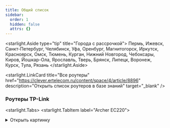 ```yaml
---
title: Общий список
sidebar:
  order: 1
  hidden: false
  attrs: {}
---
```

<starlight.Aside type="tip" title="Города с рассрочкой">
  Пермь, Ижевск, Санкт-Петербург, Челябинск, Уфа, Оренбург, Магнитогорск, Иркутск, Красноярск, Омск, Тюмень, Курган, Нижний Новгород, Чебоксары, Киров, Йошкар-Ола, Ярославль, Тверь, Брянск, Липецк, Воронеж, Курск, Тула, Рязань
</starlight.Aside>

<starlight.LinkCard title="Все роутеры" href="https://clever.ertelecom.ru/content/space/4/article/8896" description="Открыть список роутеров в базе знаний" target="_blank" />

### Роутеры TP-Link

<starlight.Tabs>
  <starlight.TabItem label="Archer EC220">
    <details>
      <summary>
        Открыть картинку
      </summary>

      <astroassets.Image src="/images/general/EC220.jpg" alt="TP-Link Archer EC220" width="600" height="100" loading="lazy" decoding="async" />

      <a href="/images/general/EC220.jpg" target="_self" download="EC220.jpg">
        Скачать картинку
      </a>
    </details>

    ```txt
    Модель: TP-Link Archer EC220
    - Скорость по кабелю: до 1000 Мбит/с
    - Скорость по Wi-Fi: до 300 Мбит/с
    - Площадь покрытия: до 70 м2
    - Одновременно устройств в сети: до 10
    - Технологии: EasyMesh, MU-MIMO, Beamforming
    - Гарантия: 3 года
    - Отверстия для настенного крепления
    - Подходит для любого провайдера

    Стоимость:
    - В собственность - 4 490 ₽
    - В рассрочку:
    - 825 ₽/мес. на 6 месяцев (общая стоимость - 4 950 ₽)
    ```

    Рассрочка от банка:

    ```txt
    - 1 564 ₽/мес. на 3 месяца (общая стоимость - 4 693 ₽)
    - 808 ₽/мес. на 6 месяцев (общая стоимость - 4 849 ₽)
    - 431 ₽/мес. на 12 месяцев (общая стоимость - 5 171 ₽)
    - 244 ₽/мес. на 24 месяцев (общая стоимость - 5 855 ₽)
    - 183 ₽/мес. на 36 месяцев (общая стоимость - 6 590 ₽)
    ```

    <starlight.CardGrid stagger={false}>
      <starlight.LinkCard title="База знаний" href="https://clever.ertelecom.ru/content/space/4/article/1495" description="TP-Link Archer EC220 в базе знаний" target="_blank" />

      <starlight.LinkCard title="Сайт производителя" href="https://www.tp-link.com/ru/service-provider/wifi-router/ec220-g5" description="TP-Link Archer EC220 на сайте производителя" target="_blank" />
    </starlight.CardGrid>
  </starlight.TabItem>

  <starlight.TabItem label="Archer EX220">
    <details>
      <summary>
        Открыть картинку
      </summary>

      <astroassets.Image src="/images/general/EX220.jpg" alt="TP-Link Archer EX220" width="600" height="100" loading="lazy" decoding="async" />

      <a href="/images/general/EX220.jpg" target="_self" download="EX220.jpg">
        Скачать картинку
      </a>
    </details>

    ```txt
    Модель: TP-Link Archer EX220
    - Скорость по кабелю: до 1000 Мбит/с
    - Скорость по Wi-Fi: до 800 Мбит/с
    - Площадь покрытия: до 80 м2
    - Одновременно устройств в сети: до 20
    - Технологии: Мульти-SSID, EasyMesh, DL/UL OFDMA, MU-MIMO, Beamforming, Airtime Fairness
    - Гарантия: 4 года
    - Отверстия для настенного крепления
    - Подходит для любого провайдера

    Стоимость:
    - В собственность - 6 800 ₽
    - В рассрочку:
    - 1 270 ₽/мес. на 6 месяцев (общая стоимость - 7 620 ₽)
    ```

    Рассрочка от банка:

    ```txt
    - 2 369 ₽/мес. на 3 месяца (общая стоимость - 7 107 ₽)
    - 1 224 ₽/мес. на 6 месяцев (общая стоимость - 7 343 ₽)
    - 653 ₽/мес. на 12 месяцев (общая стоимость - 7 831₽)
    - 369 ₽/мес. на 24 месяцев (общая стоимость - 8 867 ₽)
    - 277 ₽/мес. на 36 месяцев (общая стоимость - 9 981 ₽)
    ```

    <starlight.CardGrid stagger={false}>
      <starlight.LinkCard title="База знаний" href="https://clever.ertelecom.ru/content/space/4/article/6969" description="TP-Link Archer EX220 в базе знаний" target="_blank" />

      <starlight.LinkCard title="Сайт производителя" href="https://www.tp-link.com/ru/service-provider/wifi-router/ex220" description="TP-Link Archer EX220 на сайте производителя" target="_blank" />
    </starlight.CardGrid>
  </starlight.TabItem>

  <starlight.TabItem label="Archer EX511">
    ```txt
    Модель: TP-Link Archer EX511
    - Скорость по кабелю: до 1000 Мбит/с
    - Скорость по Wi-Fi: до 1000 Мбит/с
    - Площадь покрытия: до 80 м2
    - Одновременно устройств в сети: до 50
    - Технологии: Мульти-SSID, EasyMesh, OFDMA, MU-MIMO, Beamforming, Airtime Fairness и родительский контроль
    - Гарантия: 4 года
    - Отверстия для настенного крепления
    - Подходит для любого провайдера

    Стоимость:
    - В собственность - 8 900 ₽
    - В рассрочку:
    - 1 650 ₽/мес. на 6 месяцев (общая стоимость - 9 900 ₽)
    ```

    Рассрочка от банка:

    ```txt
    - 3 101 ₽/мес. на 3 месяца (общая стоимость - 9 302 ₽)
    - 1 602 ₽/мес. на 6 месяцев (общая стоимость - 9 611 ₽)
    - 854 ₽/мес. на 12 месяцев (общая стоимость - 10 249 ₽)
    - 484 ₽/мес. на 24 месяцев (общая стоимость - 11 605 ₽)
    - 363 ₽/мес. на 36 месяцев (общая стоимость - 13 063 ₽)
    ```

    <starlight.CardGrid stagger={false}>
      <starlight.LinkCard title="База знаний" href="https://clever.ertelecom.ru/content/space/4/article/6970" description="TP-Link Archer EX511 в базе знаний" target="_blank" />

      <starlight.LinkCard title="Сайт производителя" href="https://www.tp-link.com/ru/service-provider/wifi-router/ex511" description="TP-Link Archer EX511 на сайте производителя" target="_blank" />
    </starlight.CardGrid>
  </starlight.TabItem>

  <starlight.TabItem label="Archer AX55">
    ```txt
    Модель: TP-Link Archer AX55
    - Скорость по кабелю: до 1000 Мбит/с
    - Скорость по Wi-Fi: до 800 Мбит/с
    - Площадь покрытия: до 80 м2
    - Одновременно устройств в сети: до 50
    - Технологии: OneMesh, TP-Link HomeShield - защита от кибератак
    - Гарантия: 4 года
    - Отверстия для настенного крепления
    - Подходит для любого провайдера

    Стоимость:
    - В собственность - 8 900 ₽
    - В рассрочку:
    - 1 650 ₽/мес. на 6 месяцев (общая стоимость - 9 900 ₽)
    ```

    Рассрочка от банка:

    ```txt
    - 3 101 ₽/мес. на 3 месяца (общая стоимость - 9 302 ₽)
    - 1 602 ₽/мес. на 6 месяцев (общая стоимость - 9 611 ₽)
    - 854 ₽/мес. на 12 месяцев (общая стоимость - 10 249 ₽)
    - 484 ₽/мес. на 24 месяцев (общая стоимость - 11 605 ₽)
    - 363 ₽/мес. на 36 месяцев (общая стоимость - 13 063 ₽)
    ```

    <starlight.CardGrid stagger={false}>
      <starlight.LinkCard title="База знаний" href="https://clever.ertelecom.ru/content/space/4/article/1557" description="TP-Link Archer AX55 в базе знаний" target="_blank" />

      <starlight.LinkCard title="Сайт производителя" href="https://www.tp-link.com/ru/home-networking/wifi-router/archer-ax55" description="TP-Link Archer AX55 на сайте производителя" target="_blank" />
    </starlight.CardGrid>
  </starlight.TabItem>

  <starlight.TabItem label="Archer AX73">
    <details>
      <summary>
        Открыть картинку
      </summary>

      <astroassets.Image src="/images/general/AX73.jpg" alt="TP-Link Archer AX73" width="600" height="100" loading="lazy" decoding="async" />

      <a href="/images/tp-link/AX73.jpg" target="_self" download="AX73.jpg">
        Скачать картинку
      </a>
    </details>

    ```txt
    Модель: TP-Link Archer AX73
    - Скорость по кабелю: до 1000 Мбит/с
    - Скорость по Wi-Fi: до 574 Мбит/с на 2,4 ГГц, до 4804 Мбит/с на 5 ГГц
    - Площадь покрытия: до 120 м2
    - Одновременно устройств в сети: до 200
    - Технологии: OneMesh, TP-Link Homeshield, OFDMA, MU-MIMO, Beam Steering, Beamforming, корпус с улучшенной вентиляцией
    - Гарантия: 4 года
    - Отверстия для настенного крепления
    - Подходит для любого провайдера

    Стоимость:
    - В собственность - 12999 ₽
    - В рассрочку:
    - 1 210 ₽/мес. на 12 месяцев (общая стоимость - 14 520 ₽)
    - 680 ₽/мес. на 24 месяца (общая стоимость - 16 320 ₽)
    ```

    Рассрочка от банка:

    ```txt
    - 4 146 ₽/мес. на 3 месяца (общая стоимость - 12 437 ₽)
    - 2 142 ₽/мес. на 6 месяцев (общая стоимость - 12 851 ₽)
    - 1 142 ₽/мес. на 12 месяцев (общая стоимость - 13 704 ₽)
    - 647 ₽/мес. на 24 месяцев (общая стоимость - 15 517 ₽)
    - 485 ₽/мес. на 36 месяцев (общая стоимость - 17 467 ₽)
    ```

    <starlight.CardGrid stagger={false}>
      <starlight.LinkCard title="База знаний" href="https://clever.ertelecom.ru/content/space/4/article/1613" description="TP-Link Archer AX73 в базе знаний" target="_blank" />

      <starlight.LinkCard title="Сайт производителя" href="https://www.tp-link.com/ru/home-networking/wifi-router/archer-ax73" description="TP-Link Archer AX73 на сайте производителя" target="_blank" />
    </starlight.CardGrid>
  </starlight.TabItem>
</starlight.Tabs>

### Mesh-системы TP-Link

<starlight.Tabs>
  <starlight.TabItem label="Deco M4">
    <details>
      <summary>
        Открыть картинку
      </summary>

      <astroassets.Image src="/images/general/Deco - m4.jpg" alt="TP-Link Deco M4" width="600" height="100" loading="lazy" decoding="async" />

      <a href="/images/tp-link/Deco - m4.jpg" target="_self" download="Deco-m4.jpg">
        Скачать картинку
      </a>
    </details>

    ```
    Модель: TP-Link Deco M4
    - Скорость по кабелю: до 1000 Мбит/с
    - Скорость по Wi-Fi: до 300 Мбит/с
    - Площадь покрытия: до 260 м2
    - Одновременно устройств в сети: до 100
    - Гарантия: 3 года
    - Подходит для любого провайдера

    Стоимость:
    - В собственность два модуля - 12 490 ₽
    ```

    Рассрочка от банка:

    ```
    Два модуля в рассрочку:
    - 4 351 ₽/мес. на 3 месяца (общая стоимость - 13 054 ₽)
    - 2 248 ₽/мес. на 6 месяцев (общая стоимость - 13 488 ₽)
    - 1 119 ₽/мес. на 12 месяцев (общая стоимость - 14 384 ₽)
    - 679 ₽/мес. на 24 месяцев (общая стоимость - 16 286 ₽)
    - 509 ₽/мес. на 36 месяцев (общая стоимость - 18 333 ₽)
    ```

    <starlight.CardGrid stagger={false}>
      <starlight.LinkCard title="База знаний" href="https://clever.ertelecom.ru/content/space/4/article/1564" description="TP-Link Deco M4 в базе знаний" target="_blank" />

      <starlight.LinkCard title="Сайт производителя" href="https://www.tp-link.com/ru/home-networking/deco/deco-m4/" description="TP-Link Deco M4 на сайте производителя" target="_blank" />
    </starlight.CardGrid>
  </starlight.TabItem>

  <starlight.TabItem label="Deco X60">
    <details>
      <summary>
        Открыть картинку
      </summary>

      <astroassets.Image src="/images/general/Deco - x60.jpg" alt="TP-Link Deco X60" width="600" height="100" loading="lazy" decoding="async" />

      <a href="/images/tp-link/Deco - x60.jpg" target="_self" download="Deco-x60.jpg">
        Скачать картинку
      </a>
    </details>

    ```
    Модель: TP-Link Deco X60
    - Скорость по кабелю: до 1000 Мбит/с
    - Скорость по Wi-Fi: до 574 Мбит/с на 2.4 ГГц, до 2402 Мбит/с на 5 ГГц
    - Площадь покрытия: 
    * при 2-х модулях - до 460 м2
    * при 3-х модулях - до 650 м2
    - Одновременно устройств в сети: до 150
    - Гарантия: 3 года
    - Подходит для любого провайдера

    Стоимость:
    - В собственность два модуля - 28 999 ₽
    - В собственность три модуля - 39 499 ₽
    ```

    Рассрочка от банка:

    <starlight.Tabs>
      <starlight.TabItem label="Два модуля">
        ```
        Два модуля в рассрочку:
        - 10 103 ₽/мес. на 3 месяца (общая стоимость - 30 309 ₽)
        - 5 219 ₽/мес. на 6 месяцев (общая стоимость - 31 316 ₽)
        - 2 783 ₽/мес. на 12 месяцев (общая стоимость - 33 396 ₽)
        - 1 576 ₽/мес. на 24 месяцев (общая стоимость - 37 812 ₽)
        - 1 182 ₽/мес. на 36 месяцев (общая стоимость - 42 564 ₽)
        ```
      </starlight.TabItem>

      <starlight.TabItem label="Три модуля">
        ```
        Три модуля в рассрочку:
        - 12 367 ₽/мес. на 3 месяца (общая стоимость - 37 102 ₽)
        - 6 389 ₽/мес. на 6 месяцев (общая стоимость - 38 336 ₽)
        - 3 407 ₽/мес. на 12 месяцев (общая стоимость - 40 881 ₽)
         -1 929 ₽/мес. на 24 месяцев (общая стоимость - 46 287 ₽)
        - 1 447 ₽/мес. на 36 месяцев (общая стоимость - 52 105 ₽)
        ```
      </starlight.TabItem>
    </starlight.Tabs>

    <starlight.CardGrid stagger={false}>
      <starlight.LinkCard title="База знаний" href="https://clever.ertelecom.ru/content/space/4/article/1566" description="TP-Link Deco X60 в базе знаний" target="_blank" />

      <starlight.LinkCard title="Сайт производителя" href="https://www.tp-link.com/ru/home-networking/deco/deco-x60/" description="TP-Link Deco X60 на сайте производителя" target="_blank" />
    </starlight.CardGrid>
  </starlight.TabItem>
</starlight.Tabs>

### Роутеры D-Link

<starlight.Tabs>
  <starlight.TabItem label="DIR-842/R7">
    <details>
      <summary>
        Открыть картинку
      </summary>

      <astroassets.Image src="/images/general/DIR-824-R7.jpg" alt="D-Link DIR-842/R7" width="600" height="100" loading="lazy" decoding="async" />

      <a href="/images/general/DIR-824-R7.jpg" target="_self" download="DIR-824-R7.jpg">
        Скачать картинку
      </a>
    </details>

    ```txt
    Модель: D-Link DIR-842/R7
    - Скорость по кабелю: до 1000 Мбит/с
    - Скорость по Wi-Fi: до 300 Мбит/с
    - Площадь покрытия: до 70 м2
    - Одновременно устройств в сети: до 10
    - Технологии: EasyMesh, Beamforming, Band Steering
    - Гарантия: 1 год
    - Отверстия для настенного крепления
    - Подходит для любого провайдера

    Стоимость:
    - В собственность - 4 490 ₽
    ```

    Рассрочка от банка:

    ```txt
    - 1 564 ₽/мес. на 3 месяца (общая стоимость - 4 693 ₽)
    - 808 ₽/мес. на 6 месяцев (общая стоимость - 4 849 ₽)
    - 431 ₽/мес. на 12 месяцев (общая стоимость - 5 171 ₽)
    - 244 ₽/мес. на 24 месяцев (общая стоимость - 5 855 ₽)
    - 183 ₽/мес. на 36 месяцев (общая стоимость - 6 590 ₽)
    ```

    <starlight.CardGrid stagger={false}>
      <starlight.LinkCard title="База знаний" href="https://clever.ertelecom.ru/content/space/4/article/1551" description="D-Link DIR-842/R7 в базе знаний" target="_blank" />

      <starlight.LinkCard title="Сайт производителя" href="https://www.dlink.ru/ru/products/5/2663.html" description="D-Link DIR-842/R7 на сайте производителя" target="_blank" />
    </starlight.CardGrid>
  </starlight.TabItem>

  <starlight.TabItem label="DIR-X1530">
    <details>
      <summary>
        Открыть картинку
      </summary>

      <astroassets.Image src="/images/general/DIR-x1530.jpg" alt="D-Link DIR-x1530" width="600" height="100" loading="lazy" decoding="async" />

      <a href="/images/dlink/DIR-x1530.jpg" target="_self" download="DIR-x1530.jpg">
        Скачать картинку
      </a>
    </details>

    ```txt
    Модель: D-Link DIR-X1530
    - Скорость по кабелю: до 1000 Мбит/с
    - Скорость по Wi-Fi: до 600 Мбит/с
    - Площадь покрытия: до 80 м2
    - Одновременно устройств в сети: до 20
    - Технологии: EasyMesh, Beamforming, OFDMA, TWT
    - Гарантия: 1 год
    - Отверстия для настенного крепления
    - Подходит для любого провайдера

    Стоимость:
    - В собственность - 5 990 ₽
    ```

    Рассрочка от банка:

    ```txt
    - 2 087 ₽/мес. на 3 месяца (общая стоимость - 6 261 ₽)
    - 1 078 ₽/мес. на 6 месяцев (общая стоимость - 6 469 ₽)
    - 575 ₽/мес. на 12 месяцев (общая стоимость - 6 898 ₽)
    - 325 ₽/мес. на 24 месяцев (общая стоимость - 7 810 ₽)
    - 244 ₽/мес. на 36 месяцев (общая стоимость - 8 792 ₽)
    ```

    <starlight.CardGrid stagger={false}>
      <starlight.LinkCard title="База знаний" href="https://clever.ertelecom.ru/content/space/4/article/1550" description="D-Link DIR-X1530 в базе знаний" target="_blank" />

      <starlight.LinkCard title="Сайт производителя" href="https://www.dlink.ru/ru/products/5/2591.html" description="D-Link DIR-X1530 на сайте производителя" target="_blank" />
    </starlight.CardGrid>
  </starlight.TabItem>
</starlight.Tabs>

### Роутеры ASUS

<starlight.Tabs>
  <starlight.TabItem label="ASUS ROG Rapture GT-AX6000">
    <details>
      <summary>
        Открыть картинку
      </summary>

      <astroassets.Image src="/images/general/Asus ROG AX6000.jpg" alt="ASUS ROG Rapture GT-AX6000" width="600" height="100" loading="lazy" decoding="async" />

      <a href="/images/general/Asus ROG AX6000.jpg" target="_self" download="Asus ROG AX6000.jpg">
        Скачать картинку
      </a>
    </details>

    ```txt
    Модель: ROG Rapture GT-AX6000
    - Скорость по кабелю: до 2500 Мбит/с
    - Скорость по Wi-Fi: до 1148 Мбит/с на 2,4 ГГц, до 4804 Мбит/с на 5 ГГц
    - Площадь покрытия: до 100 м2
    - Технологии: AiMesh, ROG First, OpenNAT
    - Гарантия: 3 года
    - Подходит для любого провайдера

    Стоимость:
    - В собственность - 28000 ₽
    ```

    Рассрочка от банка - **Рассрочки нет**

    <starlight.CardGrid stagger={false}>
      <starlight.LinkCard title="База знаний" href="https://clever.ertelecom.ru/content/space/4/article/9349" description="ASUS ROG Rapture GT-AX6000 в базе знаний" target="_blank" />

      <starlight.LinkCard title="Сайт производителя" href="https://rog.asus.com/ru/networking/rog-rapture-gt-ax6000-model" description="ASUS ROG Rapture GT-AX6000 на сайте производителя" target="_blank" />
    </starlight.CardGrid>
  </starlight.TabItem>
</starlight.Tabs>

### Роутеры Dom.ru

<starlight.Tabs>
  <starlight.TabItem label="Wave">
    ```txt
    Модель: Wave
    - Скорость по кабелю: до 1000 Мбит/с
    - Скорость по Wi-Fi: до 500 Мбит/с
    - Площадь покрытия: до 80 м2
    - Технологии: EasyMesh
    - Одновременно устройств в сети: до 50
    - Гарантия: 1 год
    - Подходит для любого провайдера

    Стоимость:
    - В собственность - 6 600 ₽
    ```

    Рассрочка от банка:

    ```txt
    - 2 299 ₽/мес. на 3 месяца (общая стоимость - 6 898 ₽)
    - 1 188 ₽/мес. на 6 месяцев (общая стоимость - 7 127 ₽)
    - 633 ₽/мес. на 12 месяцев (общая стоимость - 7 601 ₽)
    - 359 ₽/мес. на 24 месяцев (общая стоимость - 8 606 ₽)
    - 269 ₽/мес. на 36 месяцев (общая стоимость - 9 678 ₽)
    ```

    <starlight.CardGrid stagger={false}>
      <starlight.LinkCard title="База знаний" href="https://clever.ertelecom.ru/content/space/4/article/12122" description="Dom.ru Wave в базе знаний" target="_blank" />

      <starlight.LinkCard title="Сайт производителя" href="https://dom.ru/internet/equipment/wi-fi-router-dom-ru-wave-ax1500" description="Dom.ru Wave на сайте производителя" target="_blank" />
    </starlight.CardGrid>
  </starlight.TabItem>
</starlight.Tabs>
